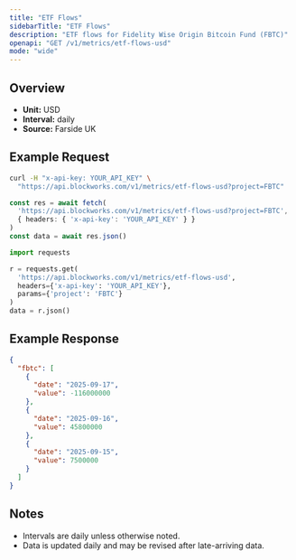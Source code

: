 ```yaml
---
title: "ETF Flows"
sidebarTitle: "ETF Flows"
description: "ETF flows for Fidelity Wise Origin Bitcoin Fund (FBTC)"
openapi: "GET /v1/metrics/etf-flows-usd"
mode: "wide"
---
```


## Overview

- **Unit:** USD
- **Interval:** daily
- **Source:** Farside UK

## Example Request

<CodeGroup>

```bash cURL
curl -H "x-api-key: YOUR_API_KEY" \
  "https://api.blockworks.com/v1/metrics/etf-flows-usd?project=FBTC"
```

```typescript TypeScript
const res = await fetch(
  'https://api.blockworks.com/v1/metrics/etf-flows-usd?project=FBTC',
  { headers: { 'x-api-key': 'YOUR_API_KEY' } }
)
const data = await res.json()
```

```python Python
import requests

r = requests.get(
  'https://api.blockworks.com/v1/metrics/etf-flows-usd',
  headers={'x-api-key': 'YOUR_API_KEY'},
  params={'project': 'FBTC'}
)
data = r.json()
```

</CodeGroup>

## Example Response

```json
{
  "fbtc": [
    {
      "date": "2025-09-17",
      "value": -116000000
    },
    {
      "date": "2025-09-16",
      "value": 45800000
    },
    {
      "date": "2025-09-15",
      "value": 7500000
    }
  ]
}
```

## Notes
- Intervals are daily unless otherwise noted.
- Data is updated daily and may be revised after late-arriving data.